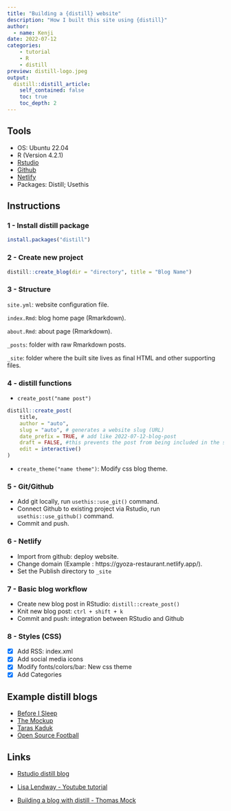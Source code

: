 ```yaml
---
title: "Building a {distill} website"
description: "How I built this site using {distill}"
author:
  - name: Kenji
date: 2022-07-12
categories:
    - tutorial
    - R
    - distill
preview: distill-logo.jpeg
output:
  distill::distill_article:
    self_contained: false
    toc: true
    toc_depth: 2
---
```


## Tools

- OS: Ubuntu 22.04
- R (Version 4.2.1)
- [Rstudio](https://www.rstudio.com/)
- [Github](https://github.com/)
- [Netlify](https://www.netlify.com/)
- Packages: Distill; Usethis

## Instructions

### 1 - Install distill package

```r

install.packages("distill")

```

### 2 - Create new project

```r

distill::create_blog(dir = "directory", title = "Blog Name")

```


### 3 - Structure  

`site.yml`: website configuration file.  

`index.Rmd`: blog home page (Rmarkdown).    

`about.Rmd`: about page (Rmarkdown).   

`_posts`: folder with raw Rmarkdown posts.  

`_site`: folder where the built site lives as final HTML and other supporting files.  


### 4 - distill functions

- `create_post("name post")`

```r

distill::create_post(
    title,
    author = "auto",
    slug = "auto", # generates a website slug (URL)
    date_prefix = TRUE, # add like 2022-07-12-blog-post
    draft = FALSE, #this prevents the post from being included in the site build until you turn it to FALSE
    edit = interactive()
)

```


- `create_theme("name theme")`: Modify css blog theme.  

### 5 - Git/Github

- Add git locally, run `usethis::use_git()` command.  
- Connect Github to existing project via Rstudio, run `usethis::use_github()` command.  
- Commit and push.  

### 6 - Netlify

- Import from github: deploy website.  
- Change domain (Example : https://gyoza-restaurant.netlify.app/).  
- Set the Publish directory to `_site` 

### 7 - Basic blog workflow

- Create new blog post in RStudio: `distill::create_post()`  
- Knit new blog post: `ctrl + shift + k`
- Commit and push: integration between RStudio and Github  

### 8 - Styles (CSS)

- [X] Add RSS: index.xml  
- [X] Add social media icons  
- [X] Modify fonts/colors/bar: New css theme  
- [X] Add Categories  


## Example distill blogs

- [Before I Sleep](https://milesmcbain.xyz/)
- [The Mockup](https://themockup.blog)
- [Taras Kaduk](https://taraskaduk.com/)  
- [Open Source Football](https://www.opensourcefootball.com/)  

## Links

- [Rstudio distill blog](https://rstudio.github.io/distill/)

- [Lisa Lendway - Youtube tutorial](https://www.youtube.com/watch?v=Fm3bsYCilEU)  

- [Building a blog with distill - Thomas Mock](https://themockup.blog/posts/2020-08-01-building-a-blog-with-distill/)